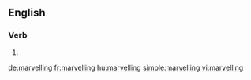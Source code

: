 ==English==

===Verb===
{{head|en}}

# {{present participle of|marvel|lang=en}}

[[de:marvelling]]
[[fr:marvelling]]
[[hu:marvelling]]
[[simple:marvelling]]
[[vi:marvelling]]